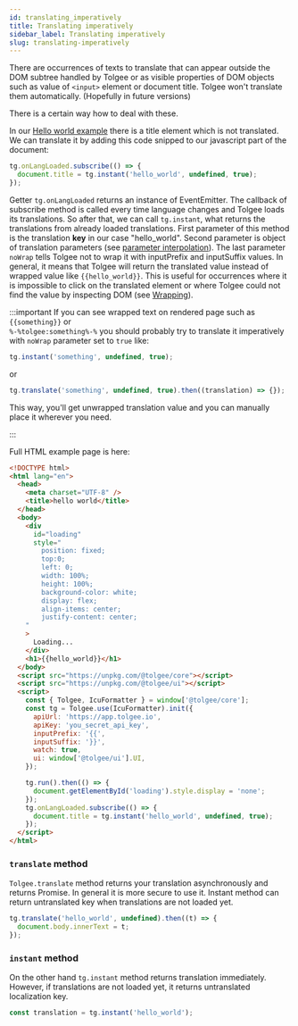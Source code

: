```yaml
---
id: translating_imperatively
title: Translating imperatively
sidebar_label: Translating imperatively
slug: translating-imperatively
---
```


There are occurrences of texts to translate that can appear outside the DOM subtree handled by Tolgee or as visible properties
of DOM objects such as value of `<input>` element or document title.
Tolgee won't translate them automatically. (Hopefully in future versions)

There is a certain way how to deal with these.

In our [Hello world example](hello_world.mdx) there is a title element which is not translated. We can translate it
by adding this code snipped to our javascript part of the document:

```javascript
tg.onLangLoaded.subscribe(() => {
  document.title = tg.instant('hello_world', undefined, true);
});
```

Getter `tg.onLangLoaded` returns an instance of EventEmitter. The callback of subscribe method is called every time
language changes and Tolgee loads its translations. So after that, we can call `tg.instant`, what returns the
translations from already loaded translations. First parameter of this method is the translation **key** in our case "hello_world".
Second parameter is object of translation parameters (see [parameter interpolation](parameter-interpolation)).
The last parameter `noWrap` tells Tolgee not to wrap it with inputPrefix and inputSuffix values. In general, it
means that Tolgee will return the translated value instead of wrapped value like `{{hello_world}}`. This is useful
for occurrences where it is impossible to click on the translated element or where Tolgee could not find the value by
inspecting DOM (see [Wrapping](../wrapping)).

:::important
If you can see wrapped text on rendered page such as `{{something}}` or<br/>
`%-%tolgee:something%-%` you should probably try
to translate it imperatively with `noWrap` parameter set to `true` like:

```javascript
tg.instant('something', undefined, true);
```

or

```javascript
tg.translate('something', undefined, true).then((translation) => {});
```

This way, you'll get unwrapped translation value and you can manually place it wherever you need.

:::

Full HTML example page is here:

```html
<!DOCTYPE html>
<html lang="en">
  <head>
    <meta charset="UTF-8" />
    <title>hello world</title>
  </head>
  <body>
    <div
      id="loading"
      style="
        position: fixed;
        top:0;
        left: 0;
        width: 100%;
        height: 100%;
        background-color: white;
        display: flex;
        align-items: center;
        justify-content: center;
    "
    >
      Loading...
    </div>
    <h1>{{hello_world}}</h1>
  </body>
  <script src="https://unpkg.com/@tolgee/core"></script>
  <script src="https://unpkg.com/@tolgee/ui"></script>
  <script>
    const { Tolgee, IcuFormatter } = window['@tolgee/core'];
    const tg = Tolgee.use(IcuFormatter).init({
      apiUrl: 'https://app.tolgee.io',
      apiKey: 'you_secret_api_key',
      inputPrefix: '{{',
      inputSuffix: '}}',
      watch: true,
      ui: window['@tolgee/ui'].UI,
    });

    tg.run().then(() => {
      document.getElementById('loading').style.display = 'none';
    });
    tg.onLangLoaded.subscribe(() => {
      document.title = tg.instant('hello_world', undefined, true);
    });
  </script>
</html>
```

### `translate` method

`Tolgee.translate` method returns your translation asynchronously and returns Promise. In general it is more secure to use it.
Instant method can return untranslated key when translations are not loaded yet.

```javascript
tg.translate('hello_world', undefined).then((t) => {
  document.body.innerText = t;
});
```

### `instant` method

On the other hand `tg.instant` method returns translation immediately. However, if translations are not loaded yet, it returns
untranslated localization key.

```javascript
const translation = tg.instant('hello_world');
```
